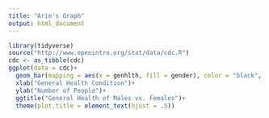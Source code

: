 ```yaml
---
title: "Arie's Graph"
output: html_document
---
```

```r
library(tidyverse)
source("http://www.openintro.org/stat/data/cdc.R")
cdc <- as_tibble(cdc)
ggplot(data = cdc)+
  geom_bar(mapping = aes(x = genhlth, fill = gender), color = "black", position = "dodge")+
  xlab("General Health Condition")+
  ylab("Number of People")+
  ggtitle("General Health of Males vs. Females")+
  theme(plot.title = element_text(hjust = .5))


```
